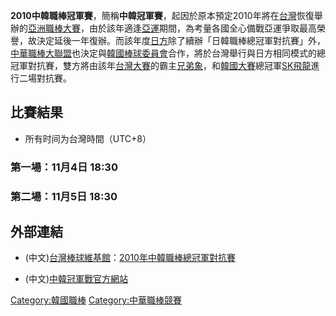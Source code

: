 '''2010中韓職棒冠軍賽'''，簡稱'''中韓冠軍賽'''，起因於原本預定2010年將在[[台灣|台灣]]恢復舉辦的[[亞洲職棒大賽|亞洲職棒大賽]]，由於該年適逢[[2010年亞洲運動會|亞運]]期間，為考量各國全心備戰亞運爭取最高榮譽，故決定延後一年復辦。而該年度[[日本棒球機構|日方]]除了續辦「日韓職棒總冠軍對抗賽」外，[[中華職棒大聯盟|中華職棒大聯盟]]也決定與[[韓國棒球委員會|韓國棒球委員會]]合作，將於台灣舉行與日方相同模式的總冠軍對抗賽，雙方將由該年[[台灣大賽|台灣大賽]]的霸主[[兄弟象|兄弟象]]，和[[韓國大賽|韓國大賽]]總冠軍[[SK飛龍|SK飛龍]]進行二場對抗賽。

== 比賽結果 ==

*所有时间为台灣時間（UTC+8）
=== 第一場：11月4日 18:30 ===
{{棒球比賽9局記分板
| Road=SK飛龍
| R1=0 | R2=1 | R3=1 | R4=0 | R5=0 | R6=0 | R7=0 | R8=0 | R9=0 | RR=2 | RH=8 | RE=0
| Home='''兄弟象'''    
| H1=0 | H2=1 | H3=0 | H4=0 | H5=0| H6=0 | H7=0 | H8=0 | H9=2 | HR=3 | HH=6 | HE=0
| W=[[卡斯帝C.C|卡斯帝]] (1-0) | L=[[宋恩範|宋恩範]] (0-1) | SV=
| HRs=[[李昊俊|李昊俊]] 1 (3上,1分)
| ATT=4486 | Hours=2 | Mins=46
}}

=== 第二場：11月5日 18:30 ===
{{棒球比賽9局記分板
| Road=兄弟象
| R1=0 | R2=0 | R3=0 | R4=0 | R5=0 | R6=0 | R7=0 | R8=2 | R9=0 | RR=2 | RH=7 | RE=2
| Home='''SK飛龍'''    
| H1=0 | H2=0 | H3=0 | H4=0 | H5=0| H6=2 | H7=3 | H8=0 | H9=0 | HR=5 | HH=8 | HE=2
| W=[[門倉健|門倉健]] (1-0) | L=[[麥格倫|麥格倫]] (0-1) | SV=[[李承浩|李承浩]]
| HRs=無
| ATT=7688 | Hours=3 | Mins=19
}}

==外部連結==
*(中文)[[台灣棒球維基館|台灣棒球維基館]]：[http://twbsball.dils.tku.edu.tw/wiki/index.php/2010%E5%B9%B4%E4%B8%AD%E9%9F%93%E8%81%B7%E6%A3%92%E7%B8%BD%E5%86%A0%E8%BB%8D%E5%B0%8D%E6%8A%97%E8%B3%BD 2010年中韓職棒總冠軍對抗賽] {{Wayback|url=http://twbsball.dils.tku.edu.tw/wiki/index.php/2010%E5%B9%B4%E4%B8%AD%E9%9F%93%E8%81%B7%E6%A3%92%E7%B8%BD%E5%86%A0%E8%BB%8D%E5%B0%8D%E6%8A%97%E8%B3%BD |date=20201108012146 }}

*(中文)[http://www.cpbl.com.tw/sports/2010cpblvskbo/korea_schedule.html 中韓冠軍戰官方網站]{{dead link|date=2017年11月 |bot=InternetArchiveBot |fix-attempted=yes }}

{{Baseball Asia Series}}

[[Category:韓國職棒|Category:韓國職棒]]
[[Category:中華職棒競賽|Category:中華職棒競賽]]